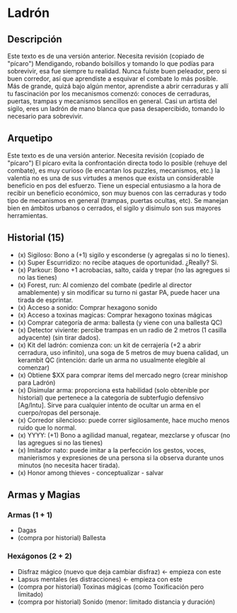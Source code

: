 
# Ladrón

<Bleed>
  <Screenshot src={placeholderImage} alt="placeholder" full />
</Bleed>

## Descripción

<Callout type="warning" emoji="🔎">
  Este texto es de una versión anterior. Necesita revisión (copiado de "pícaro")
</Callout>
Mendigando, robando bolsillos y tomando lo que podías para sobrevivir, esa fue siempre
tu realidad. Nunca fuiste buen peleador, pero si buen corredor, así que aprendiste
a esquivar el combate lo más posible. Más de grande, quizá bajo algún mentor, aprendiste
a abrir cerraduras y allí tu fascinación por los mecanismos comenzó: conoces de cerraduras,
puertas, trampas y mecanismos sencillos en general. Casi un artista del sigilo, eres
un ladrón de mano blanca que pasa desapercibido, tomando lo necesario para sobrevivir.

## Arquetipo

<Callout type="warning" emoji="🔎">
  Este texto es de una versión anterior. Necesita revisión (copiado de "pícaro")
</Callout>
El pícaro evita la confrontación directa todo lo posible (rehuye del combate), es
muy curioso (le encantan los puzzles, mecanismos, etc.) la valentia no es una de
sus virtudes a menos que exista un considerable beneficio en pos del esfuerzo. Tiene
un especial entusiasmo a la hora de recibir un beneficio económico, son muy buenos
con las cerraduras y todo tipo de mecanismos en general (trampas, puertas ocultas,
etc). Se manejan bien en ámbitos urbanos o cerrados, el sigilo y disimulo son sus
mayores herramientas.

## Historial (15)

- (x) Sigiloso: Bono a (+1) sigilo y esconderse (y agregalas si no lo tienes).
- (x) Super Escurridizo: no recibe ataques de oportunidad. ¿Really? Si.
- (x) Parkour: Bono +1 acrobacias, salto, caída y trepar (no las agregues si no las tienes)
- (x) Forest, run: Al comienzo del combate (pedirle al director amablemente) y sin modificar su turno ni gastar PA, puede hacer una tirada de esprintar.
- (x) Acceso a sonido: Comprar hexagono sonido
- (x) Acceso a toxinas magicas: Comprar hexagono toxinas mágicas
- (x) Comprar categoría de arma: ballesta (y viene con una ballesta QC)
- (x) Detector viviente: percibe trampas en un radio de 2 metros (1 casilla adyacente) (sin tirar dados).
- (x) Kit del ladrón: comienza con: un kit de cerrajería (+2 a abrir cerradura, uso infinito), una soga de 5 metros de muy buena calidad, un kerambit QC (intención: darle un arma no usualmente elegible al comenzar)
- (x) Obtiene $XX para comprar items del mercado negro (crear minishop para Ladrón)
- (x) Disimular arma: proporciona esta habilidad (solo obtenible por historial) que pertenece a la categoría de subterfugio defensivo [Ag/Intu]. Sirve para cualquier intento de ocultar un arma en el cuerpo/ropas del personaje.
- (x) Corredor silencioso: puede correr sigilosamente, hace mucho menos ruido que lo normal.
- (x) YYYY: (+1) Bono a agilidad manual, regatear, mezclarse y ofuscar (no las agregues si no las tienes)
- (x) Imitador nato: puede imitar a la perfección los gestos, voces, manierismos y expresiones de una persona si la observa durante unos minutos (no necesita hacer tirada).
- (x) Honor among thieves - conceptualizar - salvar

## Armas y Magias

### Armas (1 + 1)

- Dagas
- (compra por historial) Ballesta 

### Hexágonos (2 + 2)

- Disfraz mágico (nuevo que deja cambiar disfraz) ← empieza con este
- Lapsus mentales (es distracciones) ← empieza con este
- (compra por historial) Toxinas mágicas (como Toxificación pero limitado)
- (compra por historial) Sonido (menor: limitado distancia y duración)
